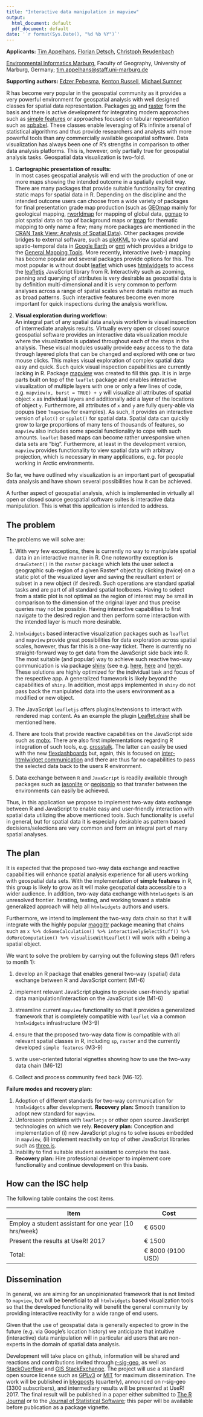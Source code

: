 ```yaml
---
title: "Interactive data manipulation in mapview"
output:
  html_document: default
  pdf_document: default
date: '`r format(Sys.Date(), "%d %b %Y")`'
---
```

**Applicants:** [Tim Appelhans](http://www.uni-marburg.de/fb19/fachgebiete/umweltinformatik/appelhanst/index.html), [Florian Detsch](http://www.uni-marburg.de/fb19/fachgebiete/umweltinformatik/detschf/index.html), [Christoph Reudenbach](https://www.uni-marburg.de/fb19/personal/mitarbeiter/reudenbachc/index.html) 

[Environmental Informatics Marburg](https://github.com/environmentalinformatics-marburg), Faculty of Geography, University of Marburg, Germany; [tim.appelhans@staff.uni-marburg.de](mailto:tim.appelhans@staff.uni-marburg.de)

**Supporting authors:** [Edzer Pebesma](https://github.com/edzer), [Kenton Russell](https://github.com/timelyportfolio), [Michael Sumner](https://github.com/mdsumner)

R has become very popular in the geospatial community as it provides a very powerful environment for geospatial analysis with well designed classes for spatial data representation. Packages [sp](https://cran.r-project.org/web/packages/sp/index.html) and [raster](https://cran.r-project.org/web/packages/raster/index.html) form the basis and there is active development for integrating modern approaches such as [simple features](https://github.com/edzer/sf) or approaches focused on tabular representation such as [spbabel](https://cran.r-project.org/web/packages/spbabel/index.html). These classes enable leveraging of R's infinite arsenal of statistical algorithms and thus provide researchers and analysts with more powerful tools than any commercially available geospatial software. Data visualization has always been one of R's strengths in comparison to other data analysis platforms. This is, however, only partially true for geospatial analysis tasks. Geospatial data visualization is two-fold. 

1. **Cartographic presentation of results:**   
In most cases geospatial analysis will end with the production of one or more maps showing the intended outcome in a spatially explicit way. There are many packages that provide suitable functionality for creating static maps for spatial data in R. Depending on the discipline and the intended outcome users can choose from a wide variety of packages for final presentation grade map production (such as [GEOmap](https://cran.r-project.org/web/packages/GEOmap/index.html) mainly for geological mapping, [rworldmap](https://cran.r-project.org/web/packages/rworldmap/index.html) for mapping of global data, [ggmap](https://cran.r-project.org/web/packages/ggmap/index.html) to plot spatial data on top of background maps or [tmap](https://cran.r-project.org/web/packages/tmap/index.html) for thematic mapping to only name a few; many more packages are mentioned in the [CRAN Task View: Analysis of Spatial Data](https://cran.r-project.org/web/views/Spatial.html)). Other packages provide bridges to external software, such as [plotKML](https://cran.r-project.org/web/packages/plotKML/index.html) to view spatial and spatio-temporal data in [Google Earth](https://www.google.com/earth/) or [gmt](https://cran.r-project.org/web/packages/gmt/index.html) which provides a bridge to the [General Mapping Tools](http://gmt.soest.hawaii.edu/). More recently, interactive (web-) mapping has become popular and several packages provide options for this. The most popular is without doubt [leaflet](https://cran.r-project.org/web/packages/leaflet/index.html) which uses [htmlwidgets](https://cran.r-project.org/web/packages/htmlwidgets/index.html) to access the [leafletjs](http://leafletjs.com/) JavaScript library from R. Interactivity such as zooming, panning and querying of attributes is very desirable as geospatial data is by definition multi-dimensional and it is very common to perform analyses across a range of spatial scales where details matter as much as broad patterns. Such interactive features become even more important for quick inspections during the analysis workflow.

2. **Visual exploration during workflow:**   
An integral part of any spatial data analysis workflow is visual inspection of intermediate analysis results. Virtually every open or closed source geospatial software provides an interactive data visualization module where the visualization is updated throughout each of the steps in the analysis. These visual modules usually provide easy access to the data through layered plots that can be changed and explored with one or two mouse clicks. This makes visual exploration of complex spatial data easy and quick. Such quick visual inspection capabilities are currently lacking in R. Package [mapview](https://cran.r-project.org/web/packages/mapview/index.html) was created to fill this gap. It is in large parts built on top of the `leaflet` package and enables interactive visualization of multiple layers with one or only a few lines of code, e.g. `mapview(x, burst = TRUE) + y` will visualize all attributes of spatial object `x` as individual layers and additionally add a layer of the locations of object `y`. Furthermore, all attributes of `x` and `y` are fully query-able via popups (see `?mapview` for examples). As such, it provides an interactive version of `plot()` or `spplot()` for spatial data. Spatial data can quickly grow to large proportions of many tens of thousands of features, so `mapview` also includes some special functionality to cope with such amounts.  `leaflet` based maps can become rather unresponsive when data sets are "big". Furthermore, at least in the development version, `mapview` provides functionality to view spatial data with arbitrary projection, which is necessary in many applications, e.g. for people working in Arctic environments.

So far, we have outlined why visualization is an important part of geospatial data analysis and have shown several possibilities how it can be achieved. 

A further aspect of geospatial analysis, which is implemented in virtually all open or closed source geospatial software suites is interactive data manipulation. This is what this application is intended to address.

## The problem

The problems we will solve are:

1. With very few exceptions, there is currently no way to manipulate spatial data in an interactive manner in R. One noteworthy exception is `drawExtent()` in the `raster` package which lets the user select a geographic sub-region of a given Raster* object by clicking (twice) on a static plot of the visualized layer and saving the resultant extent or subset in a new object (if desired). Such operations are standard spatial tasks and are part of all standard spatial toolboxes. Having to select from a static plot is not optimal as the region of interest may be small in comparison to the dimension of the original layer and thus precise queries may not be possible. Having interactive capabilities to first navigate to the desired region and then perform some interaction with the intended layer is much more desirable. 

2. `htmlwidgets` based interactive visualization packages such as `leaflet` and `mapview` provide great possibilities for data exploration across spatial scales, however, thus far this is a one-way ticket. There is currently no straight-forward way to get data from the JavaScript side back into R. The most suitable (and popular) way to achieve such reactive two-way communication is via package [shiny](https://cran.r-project.org/web/packages/shiny/index.html) (see e.g. [here](http://shiny.rstudio.com/gallery/superzip-example.html), [here](https://mytinyshinys.shinyapps.io/worldBank/) and [here](https://walkerke.shinyapps.io/tigris-zip-income/)). These solutions are highly optimized for the individual task and focus of the respective app. A generalized framework is likely beyond the capabilities of `shiny`. In addition, most apps implemented in `shiny` do not pass back the manipulated data into the users environment as a modified or new object.

3. The JavaScript `leafletjs` offers plugins/extensions to interact with rendered map content. As an example the plugin [Leaflet.draw](https://github.com/Leaflet/Leaflet.draw) shall be mentioned here. 

4. There are tools that provide reactive capabilities on the JavaScript side such as [mobx](https://github.com/mobxjs/mobx). There are also first implementations regarding R integration of such tools, e.g. [crosstalk](https://github.com/rstudio/crosstalk). The latter can easily be used with the new [flexdashboards](https://cran.r-project.org/web/packages/flexdashboard/index.html) but, again, this is focused on [inter-htmlwidget communication](http://rpubs.com/jcheng/dash2) and there are thus far no capabilities to pass the selected data back to the users R environment.

5. Data exchange between `R` and `JavaScript` is readily available through packages such as [jasonlite](https://cran.r-project.org/web/packages/jsonlite/index.html) or [geojsonio](https://cran.r-project.org/web/packages/geojsonio/index.html) so that transfer between the environments can easily be achieved.

Thus, in this application we propose to implement two-way data exchange between R and JavaScript to enable easy and user-friendly interaction with spatial data utilizing the above mentioned tools. Such functionality is useful in general, but for spatial data it is especially desirable as pattern based decisions/selections are very common and form an integral part of many spatial analyses. 



## The plan

It is expected that the proposed two-way data exchange and reactive capabilities will enhance spatial analysis experience for all users working with geospatial data sets. With the implementation of **simple features** in R, this group is likely to grow as it will make geospatial data accessible to a wider audience.   In addition, two-way data exchange with `htmlwidgets` is an unresolved frontier.  Iterating, testing, and working toward a stable generalized approach will help all `htmlwidgets` authors and users.

Furthermore, we intend to implement the two-way data chain so that it will integrate with the highly popular [maggittr](https://cran.r-project.org/web/packages/magrittr/index.html) package meaning that chains such as `x %>% doSomeCalculation() %>% interactivelySelectStuff() %>% doMoreComputation() %>% visualiseWithLeaflet()` will work with `x` being a spatial object.

We want to solve the problem by carrying out the following steps (M1 refers to month 1):

1. develop an R package that enables general two-way (spatial) data exchange between R and JavaScript content (M1-6)

2. implement relevant JavaScript plugins to provide user-friendly spatial data manipulation/interaction on the JavaScript side (M1-6)

3. streamline current `mapview` functionality so that it provides a generalized framework that is completely compatible with `leaflet` via a common `htmlwidgets` infrastructure (M3-9)

4. ensure that the proposed two-way data flow is compatible with all relevant spatial classes in R, including `sp`, `raster` and the currently developed `simple features` (M3-9)

5. write user-oriented tutorial vignettes showing how to use the two-way data chain (M6-12)

6. Collect and process community feed back (M6-12).

**Failure modes and recovery plan:**

1. Adoption of different standards for two-way communication for `htmlwidgets` after development. **Recovery plan:** Smooth transition to adopt new standard for `mapview`.
2. Unforeseen problems with `leafletjs` or other open source JavaScript technologies on which we rely. **Recovery plan:** Conception and implementation of (i) new JavaScript plugins to solve issues embedded in `mapview`, (ii) implement reactivity on top of other JavaScript libraries such as [three.js](http://threejs.org/).
3. Inability to find suitable student assistant to complete the task. **Recovery plan:** Hire professional developer to implement core functionality and continue development on this basis.

## How can the ISC help

The following table contains the cost items.

| Item | Cost |
| ---- | ---- |
| Employ a student assistant for one year (10 hrs/week) | &euro; 6500  |
| Present the results at UseR! 2017 | &euro; 1500 |
| Total: | &euro; 8000 (9100 USD) |

## Dissemination



In general, we are aiming for an unopinionated framework that is not limited to `mapview`, but will be beneficial to all `htmlwidgets` based visualization tools so that the developed functionality will benefit the general community by providing interactive reactivity for a wide range of end users. 

Given that the use of geospatial data is generally expected to grow in the future (e.g. via Google's location history) we anticipate that intuitive (interactive) data manipulation will in particular aid users that are non-experts in the domain of spatial data analysis. 


Development will take place on github, information will be shared and reactions and contributions invited through [r-sig-geo](https://stat.ethz.ch/mailman/listinfo/r-sig-geo), as well as [StackOverflow](http://stackoverflow.com/) and [GIS StackExchange](http://gis.stackexchange.com/). The project will use a standard open source license such as [GPLv3](https://www.gnu.org/licenses/gpl-3.0.en.html) or [MIT](https://opensource.org/licenses/MIT) for maximum dissemination. The work will be published in [blogposts](https://metvurst.wordpress.com/) (quarterly), announced on r-sig-geo (3300 subscribers), and intermediary results will be presented at UseR! 2017. The final result will be published in a paper either submitted to [The R Journal](https://journal.r-project.org/) or to the [Journal of Statistical Software](http://www.jstatsoft.org/); this paper will be available before publication as a package vignette.
